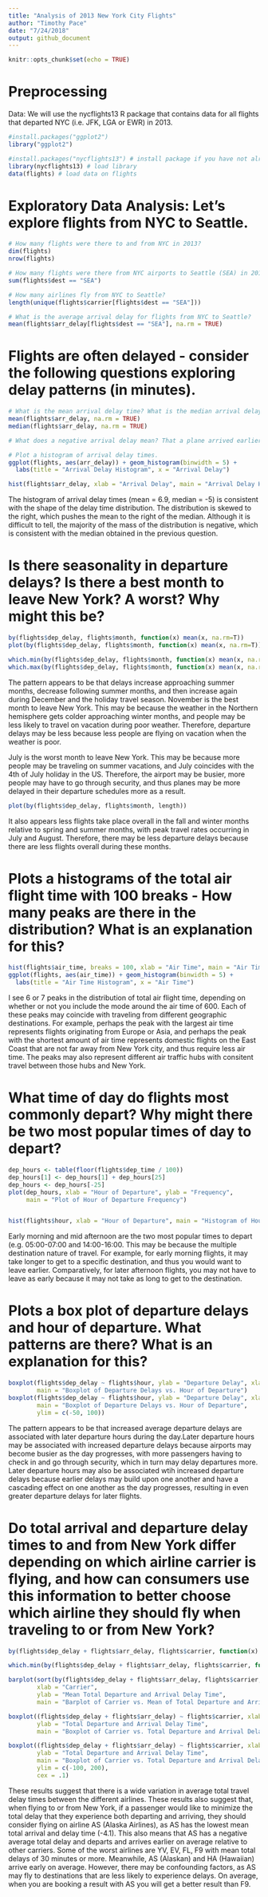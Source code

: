 ```yaml
---
title: "Analysis of 2013 New York City Flights"
author: "Timothy Pace"
date: "7/24/2018"
output: github_document
---
```


```r
knitr::opts_chunk$set(echo = TRUE)
```

# Preprocessing

Data: We will use the nycflights13 R package that contains data for all flights that departed NYC (i.e. JFK, LGA or EWR) in 2013. 
```r
#install.packages("ggplot2")
library("ggplot2")

#install.packages("nycflights13") # install package if you have not already
library(nycflights13) # load library
data(flights) # load data on flights
```

# Exploratory Data Analysis: Let's explore flights from NYC to Seattle.
```r
# How many flights were there to and from NYC in 2013?
dim(flights)
nrow(flights)

# How many flights were there from NYC airports to Seattle (SEA) in 2013?
sum(flights$dest == "SEA")

# How many airlines fly from NYC to Seattle?
length(unique(flights$carrier[flights$dest == "SEA"]))

# What is the average arrival delay for flights from NYC to Seattle? 
mean(flights$arr_delay[flights$dest == "SEA"], na.rm = TRUE)
```

# Flights are often delayed - consider the following questions exploring delay patterns (in minutes).
```r
# What is the mean arrival delay time? What is the median arrival delay time?
mean(flights$arr_delay, na.rm = TRUE)
median(flights$arr_delay, na.rm = TRUE)

# What does a negative arrival delay mean? That a plane arrived earlier than scheduled, and was not delayed. 

# Plot a histogram of arrival delay times. 
ggplot(flights, aes(arr_delay)) + geom_histogram(binwidth = 5) + 
  labs(title = "Arrival Delay Histogram", x = "Arrival Delay")

hist(flights$arr_delay, xlab = "Arrival Delay", main = "Arrival Delay Histogram")
```

The histogram of arrival delay times (mean = 6.9, median = -5) is consistent with the shape of the delay time distribution. The distribution is skewed to the right, which pushes the mean to the right of the median. Although it is difficult to tell, the majority of the mass of the distribution is negative, which is consistent with the median obtained in the previous question.

# Is there seasonality in departure delays? Is there a best month to leave New York? A worst? Why might this be?
```r
by(flights$dep_delay, flights$month, function(x) mean(x, na.rm=T))
plot(by(flights$dep_delay, flights$month, function(x) mean(x, na.rm=T)))

which.min(by(flights$dep_delay, flights$month, function(x) mean(x, na.rm=T)))
which.max(by(flights$dep_delay, flights$month, function(x) mean(x, na.rm=T)))
```

The pattern appears to be that delays increase approaching summer months, decrease following summer months, and then increase again during December and the holiday travel season. November is the best month to leave New York. This may be because the weather in the Northern hemisphere gets colder approaching winter months, and people may be less likely to travel on vacation during poor weather. Therefore, departure delays may be less because less people are flying on vacation when the weather is poor. 

July is the worst month to leave New York. This may be because more people may be traveling on summer vacations, and July coincides with the 4th of July holiday in the US. Therefore, the airport may be busier, more people may have to go through security, and thus planes may be more delayed in their departure schedules more as a result. 

```r
plot(by(flights$dep_delay, flights$month, length))
```

It also appears less flights take place overall in the fall and winter months relative to spring and summer months, with peak travel rates occurring in July and August. Therefore, there may be less departure delays because there are less flights overall during these months.

# Plots a histograms of the total air flight time with 100 breaks - How many peaks are there in the distribution? What is an explanation for this?

```r
hist(flights$air_time, breaks = 100, xlab = "Air Time", main = "Air Time Histogram")
ggplot(flights, aes(air_time)) + geom_histogram(binwidth = 5) + 
  labs(title = "Air Time Histogram", x = "Air Time")
```

I see 6 or 7 peaks in the distribution of total air flight time, depending on whether or not you include the mode around the air time of 600. Each of these peaks may coincide with traveling from different geographic destinations. For example, perhaps the peak with the largest air time represents flights originating from Europe or Asia, and perhaps the peak with the shortest amount of air time represents domestic flights on the East Coast that are not far away from New York city, and thus require less air time. The peaks may also represent different air traffic hubs with consitent travel between those hubs and New York.

# What time of day do flights most commonly depart? Why might there be two most popular times of day to depart?
```r
dep_hours <- table(floor(flights$dep_time / 100))
dep_hours[1] <- dep_hours[1] + dep_hours[25]
dep_hours <- dep_hours[-25]
plot(dep_hours, xlab = "Hour of Departure", ylab = "Frequency", 
     main = "Plot of Hour of Departure Frequency")


hist(flights$hour, xlab = "Hour of Departure", main = "Histogram of Hour of Departure")
```

Early morning and mid afternoon are the two most popular times to depart (e.g. 05:00-07:00 and 14:00-16:00. This may be because the multiple destination nature of travel. For example, for early morning flights, it may take longer to get to a specific destination, and thus you would want to leave earlier. Comparatively, for later afternoon flights, you may not have to leave as early because it may not take as long to get to the destination.

# Plots a box plot of departure delays and hour of departure. What patterns are there? What is an explanation for this?

```r
boxplot(flights$dep_delay ~ flights$hour, ylab = "Departure Delay", xlab = "Hour of Departure",
        main = "Boxplot of Departure Delays vs. Hour of Departure")
boxplot(flights$dep_delay ~ flights$hour, ylab = "Departure Delay", xlab = "Hour of Departure", 
        main = "Boxplot of Departure Delays vs. Hour of Departure",
        ylim = c(-50, 100))
```

The pattern appears to be that increased average departure delays are associated with later departure hours during the day.Later departure hours may be associated with increased departure delays because airports may become busier as the day progresses, with more passengers having to check in and go through security, which in turn may delay departures more. Later departure hours may also be associated wtih increased departure delays because earlier delays may build upon one another and have a cascading effect on one another as the day progresses, resulting in even greater departure delays for later flights.


# Do total arrival and departure delay times to and from New York differ depending on which airline carrier is flying, and how can consumers use this information to better choose which airline they should fly when traveling to or from New York?

```r
by(flights$dep_delay + flights$arr_delay, flights$carrier, function(x) mean(x, na.rm = TRUE))

which.min(by(flights$dep_delay + flights$arr_delay, flights$carrier, function(x) mean(x, na.rm = TRUE)))

barplot(sort(by(flights$dep_delay + flights$arr_delay, flights$carrier, function(x) mean(x, na.rm = TRUE))), 
        xlab = "Carrier", 
        ylab = "Mean Total Departure and Arrival Delay Time", 
        main = "Barplot of Carrier vs. Mean of Total Departure and Arrival Delay Time")

boxplot((flights$dep_delay + flights$arr_delay) ~ flights$carrier, xlab = "Carrier", 
        ylab = "Total Departure and Arrival Delay Time",
        main = "Boxplot of Carrier vs. Total Departure and Arrival Delay Time")

boxplot((flights$dep_delay + flights$arr_delay) ~ flights$carrier, xlab = "Carrier", 
        ylab = "Total Departure and Arrival Delay Time",
        main = "Boxplot of Carrier vs. Total Departure and Arrival Delay Time",
        ylim = c(-100, 200),
        cex = .1)
```

These results suggest that there is a wide variation in average total travel delay times between the different airlines. These results also suggest that, when flying to or from New York, if a passenger would like to minimize the total delay that they experience both departing and arriving, they should consider flying on airline AS (Alaska Airlines), as AS has the lowest mean total arrival and delay time (-4.1). This also means that AS has a negative average total delay and departs and arrives earlier on average relative to other carriers. Some of the worst airlines are YV, EV, FL, F9 with mean total delays of 30 minutes or more. Meanwhile, AS (Alaskan) and HA (Hawaiian) arrive early on average. However, there may be confounding factors, as AS may fly to destinations that are less likely to experience delays. On average, when you are booking a result with AS you will get a better result than F9.